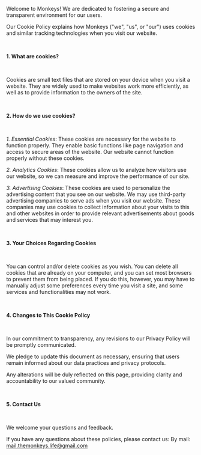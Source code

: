 Welcome to Monkeys! We are dedicated to fostering a secure and transparent environment for our users.

Our Cookie Policy explains how Monkeys ("we", "us", or "our") uses cookies and similar tracking technologies when you visit our website.

<br />

**1. What are cookies?**

<br />

Cookies are small text files that are stored on your device when you visit a website. They are widely used to make websites work more efficiently, as well as to provide information to the owners of the site.

<br />

**2. How do we use cookies?**

<br />

_1. Essential Cookies_: These cookies are necessary for the website to function properly. They enable basic functions like page navigation and access to secure areas of the website. Our website cannot function properly without these cookies.

_2. Analytics Cookies_: These cookies allow us to analyze how visitors use our website, so we can measure and improve the performance of our site.

_3. Advertising Cookies_: These cookies are used to personalize the advertising content that you see on our website. We may use third-party advertising companies to serve ads when you visit our website. These companies may use cookies to collect information about your visits to this and other websites in order to provide relevant advertisements about goods and services that may interest you.

<br />

**3. Your Choices Regarding Cookies**

<br />

You can control and/or delete cookies as you wish. You can delete all cookies that are already on your computer, and you can set most browsers to prevent them from being placed. If you do this, however, you may have to manually adjust some preferences every time you visit a site, and some services and functionalities may not work.

<br />

**4. Changes to This Cookie Policy**

<br />

In our commitment to transparency, any revisions to our Privacy Policy will be promptly communicated.

We pledge to update this document as necessary, ensuring that users remain informed about our data practices and privacy protocols.

Any alterations will be duly reflected on this page, providing clarity and accountability to our valued community.

<br />

**5. Contact Us**

<br />

We welcome your questions and feedback.

If you have any questions about these policies, please contact us:
By mail: mail.themonkeys.life@gmail.com
